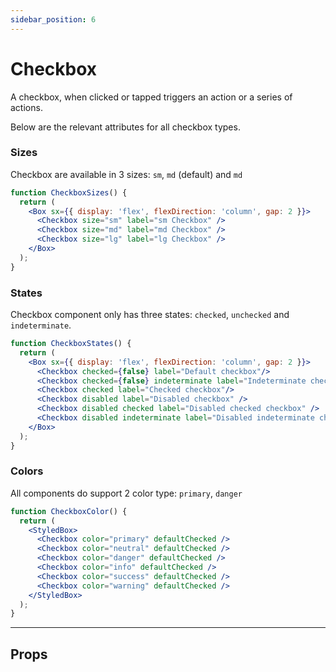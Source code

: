 ```yaml
---
sidebar_position: 6
---
```



# Checkbox

A checkbox, when clicked or tapped triggers an action or a series of actions.

Below are the relevant attributes for all checkbox types.

### Sizes

Checkbox are available in 3 sizes: `sm`, `md` (default) and `md`

```jsx live
function CheckboxSizes() {
  return (
    <Box sx={{ display: 'flex', flexDirection: 'column', gap: 2 }}>
      <Checkbox size="sm" label="sm Checkbox" />
      <Checkbox size="md" label="md Checkbox" />
      <Checkbox size="lg" label="lg Checkbox" />
    </Box>
  );
}
```

### States

Checkbox component only has three states: `checked`, `unchecked` and `indeterminate`.

```jsx live
function CheckboxStates() {
  return (
    <Box sx={{ display: 'flex', flexDirection: 'column', gap: 2 }}>
      <Checkbox checked={false} label="Default checkbox"/>
      <Checkbox checked={false} indeterminate label="Indeterminate checkbox"/>
      <Checkbox checked label="Checked checkbox"/>
      <Checkbox disabled label="Disabled checkbox" />
      <Checkbox disabled checked label="Disabled checked checkbox" />
      <Checkbox disabled indeterminate label="Disabled indeterminate checkbox" />
    </Box>
  );
}
```

### Colors

All components do support 2 color type: `primary`, `danger`

```jsx live
function CheckboxColor() {
  return (
    <StyledBox>
      <Checkbox color="primary" defaultChecked />
      <Checkbox color="neutral" defaultChecked />
      <Checkbox color="danger" defaultChecked />
      <Checkbox color="info" defaultChecked />
      <Checkbox color="success" defaultChecked />
      <Checkbox color="warning" defaultChecked />
    </StyledBox>
  );
}
```

---

## Props

<PropsTable name="Checkbox" />
